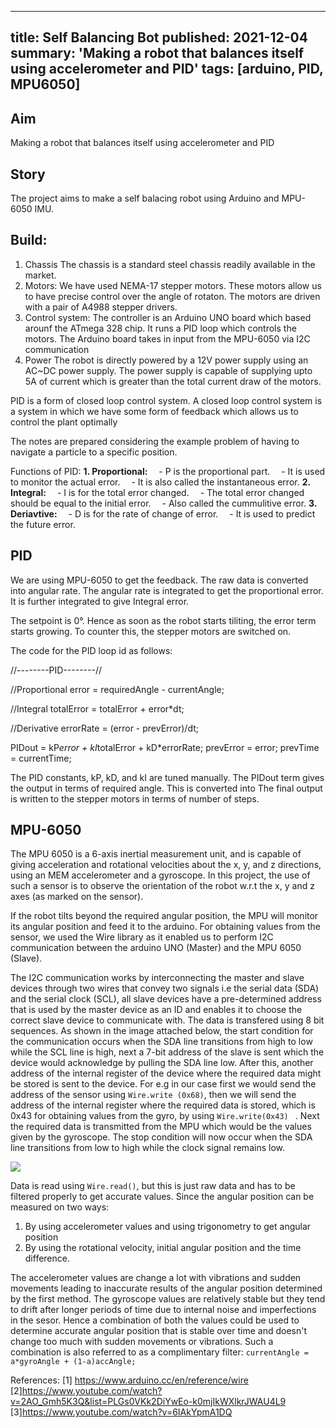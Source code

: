 <!-- ---
title: Self Balancing Bot
tags: [arduino, PID, MPU6050]
layout: article
mode: normal
type: article
sharing: true
author: Automation and Robotics Club
show_author_profile: true
show_title: true
full_width: false
header: true
cover: /assets/images/blog/thumbnails/Self Balancing Bot.png
--- -->
---
title: Self Balancing Bot
published: 2021-12-04
summary: 'Making a robot that balances itself using accelerometer and PID'
tags: [arduino, PID, MPU6050]
---
## Aim
Making a robot that balances itself using accelerometer and PID
<!--more-->
## Story

The project aims to make a self balacing robot using Arduino and MPU-6050 IMU. 

## Build:
1. Chassis
The chassis is a standard steel chassis readily available in the market.
2. Motors:
We have used NEMA-17 stepper motors. These motors allow us to have precise control over the angle of rotaton. The motors are driven with a pair of A4988 stepper drivers.
3. Control system:
The controller is an Arduino UNO board which based arounf the ATmega 328 chip. It runs a PID loop which controls the motors. The Arduino board takes in input from the MPU-6050 via I2C communication
4. Power 
The robot is directly powered by a 12V power supply using an AC~DC power supply. The power supply is capable of supplying upto 5A of current which is greater than the total current draw of the motors. 

PID is a form of closed loop control system. A closed loop control system is a system in which we have some form of feedback which allows us to control the plant optimally

The notes are prepared considering the example problem of having to navigate a particle to a specific position.

Functions of PID:
<b>1.  Proportional:</b>
	&emsp;- P is the proportional part. 
	&emsp;- It is used to monitor the actual error. 
	&emsp;- It is also called the instantaneous error. 
<b>2. Integral:</b>
	&emsp;- I is for the total error changed.
	&emsp;- The total error changed should be equal to the initial error.
	&emsp;-  Also called the cummulitive error.
 <b>3. Deriavtive:</b>
	&emsp;-  D is for the rate of change of error.
	&emsp;-  It is used to predict the future error.
	
## PID	
We are using MPU-6050 to get the feedback. The raw data is converted into angular rate. The angular rate is integrated to get the proportional error. It is further integrated to give Integral error.

The setpoint is 0°. Hence as soon as the robot starts tiliting, the error term starts growing. To counter this, the stepper motors are switched on. 

The code for the PID loop id as follows:

//--------PID--------//  
  
  //Proportional
  error = requiredAngle - currentAngle;

  //Integral
  totalError = totalError + error*dt;

  //Derivative
  errorRate = (error - prevError)/dt;
  
  PIDout = kP*error + kI*totalError + kD*errorRate;
  prevError = error;
  prevTime = currentTime;


The PID constants, kP, kD, and kI are tuned manually. The PIDout term gives the output in terms of required angle. This is converted into 
The final output is written to the stepper motors in terms of number of steps.


## MPU-6050
The MPU 6050 is a 6-axis inertial measurement unit, and is capable of giving acceleration and rotational velocities about the x, y, and z directions, using an MEM accelerometer and a gyroscope. In this project, the use of such a sensor is to observe the orientation of the robot w.r.t the x, y and z axes (as marked on the sensor). 

If the robot tilts beyond the required angular position, the MPU will monitor its angular position and feed it to the arduino. For obtaining values from the sensor, we used the Wire library as it enabled us to perform I2C communication between the arduino UNO (Master) and the MPU 6050 (Slave).

The I2C communication works by interconnecting the master and slave devices through two wires that convey two signals i.e the serial data (SDA) and the serial clock (SCL), all slave devices have a pre-determined address that is used by the master device as an ID and enables it to choose the correct slave device to communicate with. The data is transfered using 8 bit sequences. As shown in the image attached below, the start condition for the communication occurs when the SDA line transitions from high to low while the SCL line is high, next a 7-bit address of the slave is sent which the device would acknowledge by pulling the SDA line low. After this, another address of the internal register of the device where the required data might be stored is sent to the device. For e.g in our case first we would send the address of the sensor using `Wire.write
(0x68)`, then we will send the address of the internal register where the required data is stored, which is 0x43 for obtaining values from the gyro, by using `Wire.write(0x43)
` . Next the required data is transmitted from the MPU which would be the values given by the gyroscope. The stop condition will now occur when the SDA line transitions from low to high while the clock signal remains low.

![](../_resources/4ecdddf59beb4ac496e83562cf4a133e.png)

Data is read using `Wire.read()`, but this is just raw data and has to be filtered properly to get accurate values. Since the angular position can be measured on two ways:
1) By using accelerometer values and using trigonometry to get angular position
2) By using the rotational velocity, initial angular position and the time difference.

The accelerometer values are change a lot with vibrations and  sudden movements leading to inaccurate results of the angular position determined by the first method. The gyroscope values are relatively stable but they tend to drift after longer periods of time due to internal noise and imperfections in the sesor. Hence a combination of both the values could be used to determine accurate angular position that is stable over time and doesn't change too much with sudden movements or vibrations. Such a combination is also referred to as a complimentary filter:
`currentAngle = a*gyroAngle + (1-a)accAngle;`

References: 
[1] https://www.arduino.cc/en/reference/wire
[2]https://www.youtube.com/watch?v=2AO_Gmh5K3Q&list=PLGs0VKk2DiYwEo-k0mjIkWXlkrJWAU4L9
[3]https://www.youtube.com/watch?v=6IAkYpmA1DQ